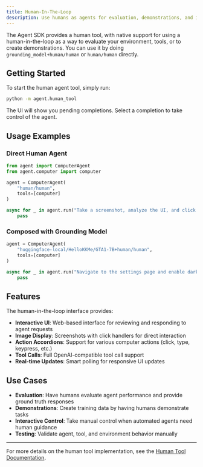 ```yaml
---
title: Human-In-The-Loop
description: Use humans as agents for evaluation, demonstrations, and interactive control
---
```


The Agent SDK provides a human tool, with native support for using a human-in-the-loop as a way to evaluate your environment, tools, or to create demonstrations. You can use it by doing `grounding_model+human/human` or `human/human` directly.

## Getting Started

To start the human agent tool, simply run:

```bash
python -m agent.human_tool
```

The UI will show you pending completions. Select a completion to take control of the agent.

## Usage Examples

### Direct Human Agent

```python
from agent import ComputerAgent
from agent.computer import computer

agent = ComputerAgent(
    "human/human",
    tools=[computer]
)

async for _ in agent.run("Take a screenshot, analyze the UI, and click on the most prominent button"):
    pass
```

### Composed with Grounding Model

```python
agent = ComputerAgent(
    "huggingface-local/HelloKKMe/GTA1-7B+human/human",
    tools=[computer]
)

async for _ in agent.run("Navigate to the settings page and enable dark mode"):
    pass
```

## Features

The human-in-the-loop interface provides:

- **Interactive UI**: Web-based interface for reviewing and responding to agent requests
- **Image Display**: Screenshots with click handlers for direct interaction
- **Action Accordions**: Support for various computer actions (click, type, keypress, etc.)
- **Tool Calls**: Full OpenAI-compatible tool call support
- **Real-time Updates**: Smart polling for responsive UI updates

## Use Cases

- **Evaluation**: Have humans evaluate agent performance and provide ground truth responses
- **Demonstrations**: Create training data by having humans demonstrate tasks
- **Interactive Control**: Take manual control when automated agents need human guidance
- **Testing**: Validate agent, tool, and environment behavior manually

---

For more details on the human tool implementation, see the [Human Tool Documentation](../../tools/human-tool).
